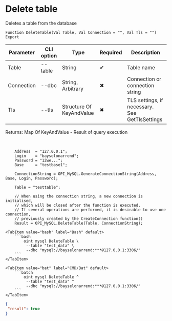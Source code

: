 ﻿---
sidebar_position: 5
---


# Delete table
 Deletes a table from the database



`Function DeleteTable(Val Table, Val Connection = "", Val Tls = "") Export`

  | Parameter | CLI option | Type | Required | Description |
  |-|-|-|-|-|
  | Table | --table | String | &#x2714; | Table name |
  | Connection | --dbc | String, Arbitrary | &#x2716; | Connection or connection string |
  | Tls | --tls | Structure Of KeyAndValue | &#x2716; | TLS settings, if necessary. See GetTlsSettings |

  
  Returns:  Map Of KeyAndValue - Result of query execution

<br/>




```bsl title="1C:Enterprise/OneScript code example"
    Address  = "127.0.0.1";
    Login    = "bayselonarrend";
    Password = "12we...";
    Base     = "testbase1";

    ConnectionString = OPI_MySQL.GenerateConnectionString(Address, Base, Login, Password);

    Table = "testtable";

    // When using the connection string, a new connection is initialised,
    // which will be closed after the function is executed.
    // If several operations are performed, it is desirable to use one connection,
    // previously created by the CreateConnection function()
    Result = OPI_MySQL.DeleteTable(Table, ConnectionString);
```
 

 <Tabs>
  
    <TabItem value="bash" label="Bash" default>
        ```bash
            oint mysql DeleteTable \
             --table "test_data" \
             --dbc "mysql://bayselonarrend:***@127.0.0.1:3306/"
        ```
    </TabItem>
  
    <TabItem value="bat" label="CMD/Bat" default>
        ```batch
            oint mysql DeleteTable ^
             --table "test_data" ^
             --dbc "mysql://bayselonarrend:***@127.0.0.1:3306/"
        ```
    </TabItem>
</Tabs>


```json title="Result"
{
 "result": true
}
```
